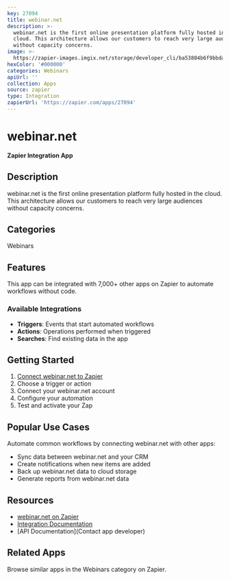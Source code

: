 ```yaml
---
key: 27094
title: webinar.net
description: >-
  webinar.net is the first online presentation platform fully hosted in the
  cloud. This architecture allows our customers to reach very large audiences
  without capacity concerns.
image: >-
  https://zapier-images.imgix.net/storage/developer_cli/ba53804b6f9bbda586e4c921f137bfde_2.png?auto=format%2Ccompress&ixlib=python-3.0.0&q=50
hexColor: '#000000'
categories: Webinars
apiUrl: ''
collection: Apps
source: zapier
type: Integration
zapierUrl: 'https://zapier.com/apps/27094'
---
```

# webinar.net

**Zapier Integration App**

## Description

webinar.net is the first online presentation platform fully hosted in the cloud. This architecture allows our customers to reach very large audiences without capacity concerns.

## Categories

Webinars

## Features

This app can be integrated with 7,000+ other apps on Zapier to automate workflows without code.

### Available Integrations

- **Triggers**: Events that start automated workflows
- **Actions**: Operations performed when triggered
- **Searches**: Find existing data in the app

## Getting Started

1. [Connect webinar.net to Zapier](https://zapier.com/apps/27094)
2. Choose a trigger or action
3. Connect your webinar.net account
4. Configure your automation
5. Test and activate your Zap

## Popular Use Cases

Automate common workflows by connecting webinar.net with other apps:

- Sync data between webinar.net and your CRM
- Create notifications when new items are added
- Back up webinar.net data to cloud storage
- Generate reports from webinar.net data

## Resources

- [webinar.net on Zapier](https://zapier.com/apps/27094)
- [Integration Documentation](https://zapier.com/apps/27094/integrations)
- [API Documentation](Contact app developer)

## Related Apps

Browse similar apps in the Webinars category on Zapier.
